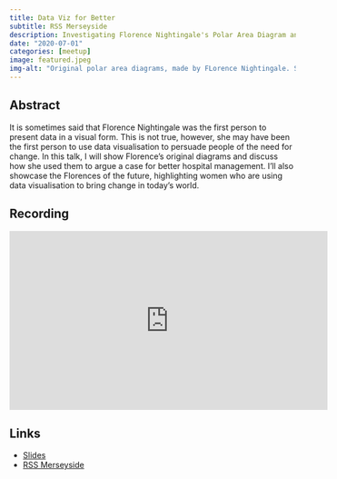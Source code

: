 ```yaml
---
title: Data Viz for Better
subtitle: RSS Merseyside
description: Investigating Florence Nightingale's Polar Area Diagram and discussing how she used them to argue a case for better hospital management. 
date: "2020-07-01"
categories: [meetup]
image: featured.jpeg
img-alt: "Original polar area diagrams, made by FLorence Nightingale. Segments coming out from a central point."
---
```


## Abstract

It is sometimes said that Florence Nightingale was the first person to present data in a visual form. This is not true, however, she may have been the first person to use data visualisation to persuade people of the need for change. In this talk, I will show Florence's original diagrams and discuss how she used them to argue a case for better hospital management. I'll also showcase the Florences of the future, highlighting women who are using data visualisation to bring change in today's world.

## Recording

<iframe width="560" height="315" src="https://www.youtube.com/embed/zoDrMKsfxTA?start=6057" title="YouTube video player" frameborder="0" allow="accelerometer; autoplay; clipboard-write; encrypted-media; gyroscope; picture-in-picture" allowfullscreen></iframe>

## Links

- [Slides](https://statsrhian.github.io/presentations/2020/2020-07-01-data-viz-for-better/2020-05-12-florence-and-data-viz.html#1)
- [RSS Merseyside](https://sites.google.com/site/rssmerseyside/research-meetings/florence-nightingale)
